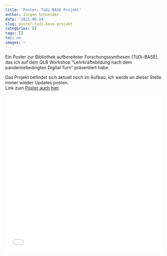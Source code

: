 ```yaml
---
title: 'Poster: TüDi-BASE Projekt'
author: Jürgen Schneider
date: '2021-06-24'
slug: poster-tudi-base-projekt
categories: []
tags: []
toc: no
images: ~
---
```



Ein Poster zur Bibliothek aufbereiteter Forschungssynthesen (TüDi-BASE), das ich auf dem QLB Workshop "Lehrkräftebildung nach dem pandemiebedingten Digital Turn" präsentiert habe.  
  
Das Projekt befindet sich aktuell noch im Aufbau, ich werde an dieser Stelle immer wieder Updates posten.  
Link zum <a href="http://dx.doi.org/10.23668/psycharchives.4940">Poster auch hier</a>.  

![](../../../../img/QLB_digitalTurn_Schneider_web.pdf){width=100% height=500px}
